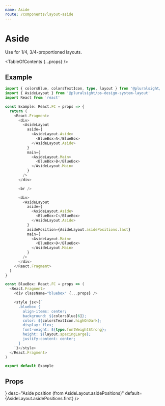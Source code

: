 ```yaml
---
name: Aside
route: /components/layout-aside
---
```



# Aside

<Intro>Use for 1/4, 3/4-proportioned layouts.</Intro>

<Usage
  figmaUrl="https://www.figma.com/file/YsTklBecdddy9RZ3HXddIseD/PSDS-Web-Components?node-id=13885%3A38972"
  install="npm install @pluralsight/ps-design-system-layout"
  import="import { AsideLayout } from '@pluralsight/ps-design-system-layout'"
  packageName="layout"
  version={props.version}
/>

<TableOfContents {...props} />

## Example

```typescript
import { colorsBlue, colorsTextIcon, type, layout } from '@pluralsight/ps-design-system-core'
import { AsideLayout } from '@pluralsight/ps-design-system-layout'
import React from 'react'

const Example: React.FC = props => {
  return (
    <React.Fragment>
      <div>
        <AsideLayout
          aside={
            <AsideLayout.Aside>
              <BlueBox>A</BlueBox>
            </AsideLayout.Aside>
          }
          main={
            <AsideLayout.Main>
              <BlueBox>B</BlueBox>
            </AsideLayout.Main>
          }
        />
      </div>

      <br />

      <div>
        <AsideLayout
          aside={
            <AsideLayout.Aside>
              <BlueBox>C</BlueBox>
            </AsideLayout.Aside>
          }
          asidePosition={AsideLayout.asidePositions.last}
          main={
            <AsideLayout.Main>
              <BlueBox>D</BlueBox>
            </AsideLayout.Main>
          }
        />
      </div>
    </React.Fragment>
  )
}

const BlueBox: React.FC = props => (
  <React.Fragment>
    <div className="bluebox" {...props} />

    <style jsx>{`
      .bluebox {
        align-items: center;
        background: ${colorsBlue[6]};
        color: ${colorsTextIcon.highOnDark};
        display: flex;
        font-weight: ${type.fontWeightStrong};
        height: ${layout.spacingLarge};
        justify-content: center;
      }
    `}</style>
  </React.Fragment>
)

export default Example
```

## Props

<TypesTable>
  <TypesProp
    name="aside"
    type="AsideLayout.Aside"
    desc="content for aside"
    required
  />
  <TypesProp
    name="asidePosition"
    type={<TypesEnum enum={AsideLayout.asidePositions} />}
    desc="Aside position (from AsideLayout.asidePositions)"
    default={AsideLayout.asidePositions.first}
  />
  <TypesProp name="main" type="AsideLayout.Main" desc="main content" required />
</TypesTable>
